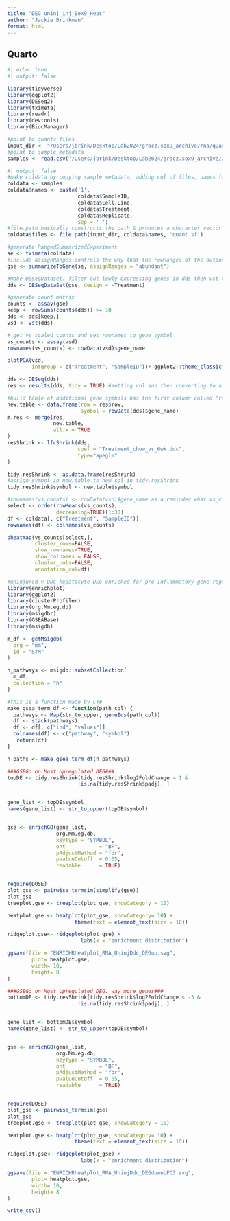 ```yaml
---
title: "DEG_uninj_inj_Sox9_Heps"
author: "Jackie Brinkman"
format: html
---
```

## Quarto
```r
#| echo: true
#| output: false

library(tidyverse)
library(ggplot2)
library(DESeq2) 
library(tximeta)
library(readr)
library(devtools)
library(BiocManager)
```


```r
#point to quants files 
input_dir <- "/Users/jbrink/Desktop/Lab2024/gracz.sox9_archive/rna/quants"
#point to sample metadata 
samples <- read.csv('/Users/jbrink/Desktop/Lab2024/gracz.sox9_archive/20240320_RNAsamplesheet.csv', header=TRUE)
```

```r
#| output: false
#make coldata by copying sample metadata, adding col of files, names (which is sampleID)
coldata <- samples
coldata$names <- paste('1',
                       coldata$SampleID, 
                       coldata$Cell.Line, 
                       coldata$Treatment, 
                       coldata$Replicate, 
                       sep = '_')
#file.path basically constructs the path & produces a character vector of args concat term by term
coldata$files <- file.path(input_dir, coldata$names, 'quant.sf')
```


```r
#generate RangedSummarizedExperiment
se <- tximeta(coldata)
#include assignRanges controls the way that the rowRanges of the output object are assigned. choose abundant for most abundant isoform (expressed gene)
gse <- summarizeToGene(se, assignRanges = "abundant")
```
```r
#Make DESeqDataset. filter out lowly expressing genes in dds then vst the counts in dds
dds <- DESeqDataSet(gse, design = ~Treatment)

#generate count matrix
counts <- assay(gse)
keep <- rowSums(counts(dds)) >= 10
dds <- dds[keep,]
vsd <- vst(dds)

# get vs scaled counts and set rownames to gene symbol
vs_counts <- assay(vsd)
rownames(vs_counts) <- rowData(vsd)$gene_name
```
```r
plotPCA(vsd, 
        intgroup = c("Treatment", "SampleID"))+ ggplot2::theme_classic() + scale_color_brewer(palette = "Paired")
```


```r
dds <- DESeq(dds)
res <- results(dds, tidy = TRUE) #setting col and then converting to a tibble

#build table of additional gene symbols has the first column called "row"
new.table <- data.frame(row = res$row, 
                        symbol = rowData(dds)$gene_name)
m.res <- merge(res, 
               new.table,
               all.x = TRUE
)
resShrink <- lfcShrink(dds,  
                       coef = "Treatment_chow_vs_6wk.ddc",
                       type="apeglm"
)

tidy.resShrink <- as.data.frame(resShrink) 
#assign symbol in new.table to new col in tidy.resShrink
tidy.resShrink$symbol <- new.table$symbol
```


```r
#rownames(vs_counts) <- rowData(vsd)$gene_name as a reminder what vs_counts is
select <- order(rowMeans(vs_counts),
                decreasing=TRUE)[1:30]
df <- coldata[, c("Treatment", "SampleID")]
rownames(df) <- colnames(vs_counts)

pheatmap(vs_counts[select,], 
         cluster_rows=FALSE, 
         show_rownames=TRUE, 
         show_colnames = FALSE,
         cluster_cols=FALSE,
         annotation_col=df)
```

```r
#uninjured v DDC hepatocyte DEG enriched for pro-inflammatory gene regulation Geneset
library(enrichplot)
library(ggplot2)
library(clusterProfiler)
library(org.Mm.eg.db)
library(msigdbr)
library(GSEABase)
library(msigdb)

m_df <- getMsigdb(
  org = "mm",
  id = "SYM"
)

h_pathways <- msigdb::subsetCollection(
  m_df,
  collection = "h"
)

#this is a function made by CY#
make_gsea_term_df <- function(path_col) {
  pathways <- Map(str_to_upper, geneIds(path_col))
  df <- stack(pathways)
  df <- df[, c("ind", "values")]
  colnames(df) <- c("pathway", "symbol")
   return(df)
}

h_paths <- make_gsea_term_df(h_pathways)

###GSEGo on Most Upregulated DEG###
topDE <- tidy.resShrink[tidy.resShrink$log2FoldChange > 1 &
                       !is.na(tidy.resShrink$padj), ]


gene_list <- topDE$symbol
names(gene_list) <- str_to_upper(topDE$symbol)


gse <- enrichGO(gene_list, 
                org.Mm.eg.db,
                keyType = "SYMBOL",
                ont           = "BP",
                pAdjustMethod = "fdr",
                pvalueCutoff  = 0.05,
                readable      = TRUE)


require(DOSE)
plot_gse <- pairwise_termsim(simplify(gse))
plot_gse
treeplot.gse <- treeplot(plot_gse, showCategory = 10)

heatplot.gse <- heatplot(plot_gse, showCategory= 10) +
                      theme(text = element_text(size = 10)) 

ridgeplot.gse<- ridgeplot(plot_gse) + 
                        labs(x = "enrichment distribution")

ggsave(file = "ENRICHRheatplot_RNA_UninjDdc_DEGup.svg",
        plot= heatplot.gse,
        width= 10,
        height= 8
)

```
```r
###GSEGo on Most Upregulated DEG. way more genes###
bottomDE <- tidy.resShrink[tidy.resShrink$log2FoldChange < -3 &
                       !is.na(tidy.resShrink$padj), ]


gene_list <- bottomDE$symbol
names(gene_list) <- str_to_upper(topDE$symbol)


gse <- enrichGO(gene_list, 
                org.Mm.eg.db,
                keyType = "SYMBOL",
                ont           = "BP",
                pAdjustMethod = "fdr",
                pvalueCutoff  = 0.05,
                readable      = TRUE)


require(DOSE)
plot_gse <- pairwise_termsim(gse)
plot_gse
treeplot.gse <- treeplot(plot_gse, showCategory = 10)

heatplot.gse <- heatplot(plot_gse, showCategory= 10) +
                      theme(text = element_text(size = 10)) 

ridgeplot.gse<- ridgeplot(plot_gse) + 
                        labs(x = "enrichment distribution")

ggsave(file = "ENRICHRheatplot_RNA_UninjDdc_DEGdownLFC3.svg",
        plot= heatplot.gse,
        width= 10,
        height= 8
)
```
```r
write_csv()
```
